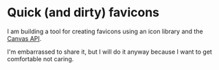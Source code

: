 # Quick (and dirty) favicons

I am building a tool for creating favicons using an icon library and the [Canvas API](https://developer.mozilla.org/en-US/docs/Web/API/Canvas_API).

I'm embarrassed to share it, but I will do it anyway because I want to get comfortable not caring.

